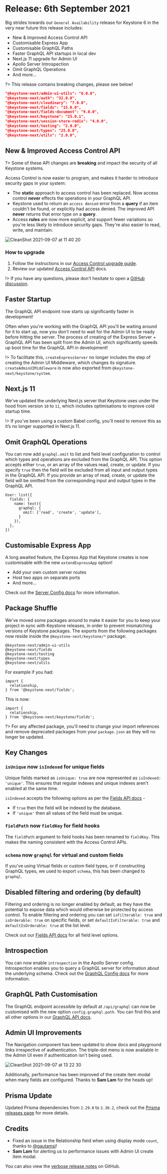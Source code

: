 
# Release: 6th September 2021

Big strides towards our `General Availability` release for Keystone 6 in the very near future<Emoji symbol="⌛" alt="hourglass" /> this release includes:

- New & Improved Access Control API <Emoji symbol="✨" alt="sparkle" />
- Customisable Express App <Emoji symbol="🗺️" alt="map" />
- Customisable GraphQL Paths <Emoji symbol="🚏" alt="signpost" />
- Faster GraphQL API startups in local dev <Emoji symbol="🚀" alt="rocket" />
- Next.js 11 upgrade for Admin UI <Emoji symbol="⚙️" alt="settings" />
- Apollo Server Introspection <Emoji symbol="🔎" alt="magnifying glass" />
- Omit GraphQL Operations <Emoji symbol="🚦" alt="traffic light" />
- And more...

?> This release contains breaking changes, please see below!

```json
"@keystone-next/admin-ui-utils": "6.0.0",
"@keystone-next/auth": "32.0.0",
"@keystone-next/cloudinary": "7.0.0",
"@keystone-next/fields": "15.0.0",
"@keystone-next/fields-document": "9.0.0",
"@keystone-next/keystone": "25.0.1",
"@keystone-next/session-store-redis": "4.0.0",
"@keystone-next/testing": "2.0.0",
"@keystone-next/types": "25.0.0",
"@keystone-next/utils": "2.0.0",
```

## New & Improved Access Control API <Emoji symbol="✨" alt="sparkles" />

?> Some of these API changes are **breaking** and impact the security of all Keystone systems.

Access Control is now easier to program, and makes it harder to introduce security gaps in your system:

- The **static** approach to access control has been replaced. Now access control **never** effects the operations in your GraphQL API.
- Keystone used to return an `access denied` error from a **query** if an item couldn't be found, or explicitly had access denied. The improved API **never** returns that error type on a **query**.
- Access **rules** are now more explicit, and support fewer variations so you're less likely to introduce security gaps. They're also easier to read, write, and maintain.

![CleanShot 2021-09-07 at 11 40 20](https://user-images.githubusercontent.com/6447754/132271454-e6c9c5e5-acd8-4439-bbbc-9621419ee1fb.png)

### How to upgrade

1. Follow the instructions in our [Access Control upgrade guide](https://keystonejs.com/updates/new-access-control).
2. Review our updated [Access Control API](https://keystonejs.com/docs/apis/access-control) docs.

!> If you have any questions, please don't hesitate to open a [GitHub discussion](https://github.com/keystonejs/keystone/discussions/new?category=questions).

## Faster Startup <Emoji symbol="🚀" alt="rocket" />

The GraphQL API endpoint now starts up significantly faster in development!

Often when you're working with the GraphQL API you'll be waiting around for it to start up, now you don't need to wait for the Admin UI to be ready before hitting the server. The process of creating of the Express Server + GraphQL API has been split from the Admin UI, which significantly speeds up boot time for the GraphQL API in development! <Emoji symbol="🎉" alt="tada" />

!> To facilitate this, `createExpressServer` no longer includes the step of creating the Admin UI Middleware, which changes its signature. `createAdminUIMiddleware` is now also exported from `@keystone-next/keystone/system`.

## Next.js 11 <Emoji symbol="⚙️" alt="settings" />

We've updated the underlying Next.js server that Keystone uses under the hood from version `10` to `11`, which includes optimisations to improve cold startup time.

!> If you've been using a custom Babel config, you'll need to remove this as it’s no longer supported in Next.js 11.

## Omit GraphQL Operations <Emoji symbol="🚦" alt="traffic light" />

You can now add `graphql.omit` to list and field level configuration to control which types and operations are excluded from the GraphQL API. This option accepts either `true`, or an array of the values read, create, or update. If you specify `true` then the field will be excluded from all input and output types in the GraphQL API. If you provide an array of read, create, or update the field will be omitted from the corresponding input and output types in the GraphQL API.

```
User: list({
  fields: {
    name: text({
      graphql: {
        omit: ['read', 'create', 'update'],
      }
    }),
  },
})
```

## Customisable Express App <Emoji symbol="🗺️" alt="map" />

A long awaited feature, the Express App that Keystone creates is now customisable with the new `extendExpressApp` option!

- Add your own custom server routes
- Host two apps on separate ports
- And more...

Check out the [Server Config docs](https://keystonejs.com/docs/apis/config#server) for more information.

## Package Shuffle <Emoji symbol="💃" alt="dancer" />

We've moved some packages around to make it easier for you to keep your project in sync with Keystone releases, in order to prevent mismatching versions of Keystone packages. The exports from the following packages now reside inside the `@keystone-next/keystone/*` package:

```
@keystone-next/admin-ui-utils
@keystone-next/fields
@keystone-next/testing
@keystone-next/types
@keystone-next/utils
```

For example if you had:

```
import {
  relationship,
} from '@keystone-next/fields';
```

This is now:

```
import {
  relationship,
} from '@keystone-next/keystone/fields';
```

?> <Emoji symbol="💡" alt="bulb" /> For any affected package, you'll need to change your import references and remove deprecated packages from your `package.json` as they will no longer be updated.

## Key Changes <Emoji symbol="🔑" alt="key" />

### `isUnique` now `isIndexed` for unique fields <Emoji symbol="🗂" alt="folder" />

Unique fields marked as `isUnique: true` are now represented as `isIndexed: 'unique'`. This ensures that regular indexes and unique indexes aren't enabled at the same time.

`isIndexed` accepts the following options as per the [Fields API docs](https://keystonejs.com/docs/apis/fields) -

- If `true` then the field will be indexed by the database.
- If `'unique'` then all values of the field must be unique.

### `fieldPath` now `fieldKey` for field hooks <Emoji symbol="🪝" alt="hook" />

The `fieldPath` argument to field hooks has been renamed to `fieldKey`. This makes the naming consistent with the Access Control APIs.

### `schema` now `graphql` for virtual and custom fields <Emoji symbol="🥽" alt="safety googles" />

If you've using Virtual fields or custom field types, or if constructing GraphQL types, we used to export `schema`, this has been changed to `graphql`.

## Disabled filtering and ordering (by default) <Emoji symbol="🙅‍♀️" alt="woman gesturing no" />

Filtering and ordering is no longer enabled by default, as they have the potential to expose data which would otherwise be protected by access control. To enable filtering and ordering you can set `isFilterable: true` and `isOrderable: true` on specific fields, or set `defaultIsFilterable: true` and `defaultIsOrderable: true` at the list level.

Check out our [Fields API docs](https://keystonejs.com/docs/apis/fields#common-configuration) for all field level options.

## Introspection <Emoji symbol="🔎" alt="magnifying glass" />

You can now enable `introspection` in the Apollo Server config. Introspection enables you to query a GraphQL server for information about the underlying schema. Check out the [GraphQL Config docs](https://keystonejs.com/docs/apis/config#graphql) for more information.

## GraphQL Path Customisation <Emoji symbol="🚏" alt="signpost" />

The GraphQL endpoint accessible by default at `/api/graphql` can now be customised with the new option `config.graphql.path`. You can find this and all other options in our [GraphQL API docs](https://keystonejs.com/docs/apis/config#graphql).

## Admin UI Improvements <Emoji symbol="🛠️" alt="tools" />

The Navigation component has been updated to show docs and playground links irrespective of authentication. The triple-dot menu is now available in the Admin UI even if authentication isn't being used.

![CleanShot 2021-09-07 at 13 22 30](https://user-images.githubusercontent.com/6447754/132279358-a47de0f2-605f-4058-98dd-3bd8da83350c.png)

Additionally, performance has been improved of the create item modal when many fields are configured. Thanks to **Sam Lam** for the heads up!

## Prisma Update <Emoji symbol="⬆️" alt="up arrow" />

Updated Prisma dependencies from `2.29.0` to `2.30.2`, check out the [Prisma releases page](https://github.com/prisma/prisma/releases/tag/2.30.0) for more details.

## Credits <Emoji symbol="💫" alt="circle star" />

- Fixed an issue in the Relationship field when using display mode `count`, thanks to [@gautamsi](https://github.com/gautamsi)!
- **Sam Lam** for alerting us to performance issues with Admin UI create item modal.

You can also view the [verbose release notes](https://github.com/keystonejs/keystone/releases/tag/2021-09-06) on GitHub.

